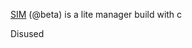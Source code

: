 [SIM](https://github.com/STARTRACEX/MyFinalProjectOfDataStructureDesignInYIT)
(@beta) is a lite manager build with c



<Callout type="warning" emoji="🐦">Disused</Callout>
